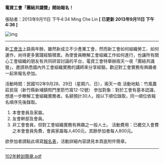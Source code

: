 #### 電資工會「團結共識營」開始報名！

張貼者：2013年9月11日 下午4:34 Ming Che Lin  **[ 已更新 2013年9月11日 下午4:36 ]**

![img](/images/20130911/1.png)

---

新[工會法](https://law.moj.gov.tw/LawClass/LawAll.aspx?pcode=N0020001)上路兩年餘，雖然新成立不少產業工會，然而新工會如何組織勞工、如何運作，尚待更多實踐經驗積累。為使會員瞭解工會組織工作如何進行，也讓所有關心工會組織的朋友有共同研習討論的平台，電資工會特舉辦兩天一夜「團結共識營」，邀請熟悉國內外工會組織實務的講師來分享經驗。歡迎對工會實務有興趣者一起來報名參加。

活動時間：民國102年9月28、29日（星期六、日），兩天一夜
活動地點：竹風農莊民宿（新竹縣新埔鎮照門里箭竹窩12-12號）
參加對象：對於工會有基本認識，想進一步瞭解工會組織實務者。名額預計30人，按以下順位錄取，同一順位依報名順序先後錄取。
1. 本會會員及家屬。
1. 友會幹部及會員。
1. 非工會會員，但對工會組織實務有興趣之一般人士。
活動費用：已繳交入會費之本會會員免費，會員家屬每人400元，其餘參加者每人800元。

欲參加者請點此填寫[報名表](https://docs.google.com/forms/d/e/1FAIpQLSdRXVsI8A6Bd4Nizc-BUTsZ2iXD3m2HF6lydzq0c1Eu-K6x3w/viewform)，活動詳細內容請見本頁底附件簡章。

---

[102年幹訓簡章.pdf](http://docs.google.com/viewer?a=v&pid=sites&srcid=ZGVmYXVsdGRvbWFpbnxzY2lwbGFyfGd4OjNkNTI3ZTMyZWNiNDI5MzM)
